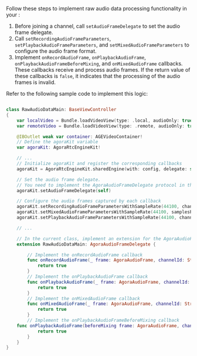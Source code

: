 <PlatformWrapper platform="macos">

Follow these steps to implement raw audio data processing functionality in your <Vpl k="CLIENT" />:

1. Before joining a channel, call `setAudioFrameDelegate` to set the audio frame delegate.
1. Call `setRecordingAudioFrameParameters`, `setPlaybackAudioFrameParameters`, and `setMixedAudioFrameParameters` to configure the audio frame format.
1. Implement `onRecordAudioFrame`, `onPlaybackAudioFrame`, `onPlaybackAudioFrameBeforeMixing`, and `onMixedAudioFrame` callbacks. These callbacks receive and process audio frames. If the return value of these callbacks is `false`, it indicates that the processing of the audio frames is invalid.

Refer to the following sample code to implement this logic:

```swift

class RawAudioDataMain: BaseViewController 
{
    var localVideo = Bundle.loadVideoView(type: .local, audioOnly: true)
    var remoteVideo = Bundle.loadVideoView(type: .remote, audioOnly: true)

    @IBOutlet weak var container: AGEVideoContainer!
    // Define the agoraKit variable
    var agoraKit: AgoraRtcEngineKit!

    // ...
    // Initialize agoraKit and register the corresponding callbacks
    agoraKit = AgoraRtcEngineKit.sharedEngine(with: config, delegate: self)

    // Set the audio frame delegate. 
    // You need to implement the AgoraAudioFrameDelegate protocol in this method
    agoraKit.setAudioFrameDelegate(self)

    // Configure the audio frames captured by each callback
    agoraKit.setRecordingAudioFrameParametersWithSampleRate(44100, channel: 1, mode: .readWrite, samplesPerCall: 4410)
    agoraKit.setMixedAudioFrameParametersWithSampleRate(44100, samplesPerCall: 4410)
    agoraKit.setPlaybackAudioFrameParametersWithSampleRate(44100, channel: 1, mode: .readWrite, samplesPerCall: 4410)

    // ...

    // In the current class, implement an extension for the AgoraAudioFrameDelegate protocol
    extension RawAudioDataMain: AgoraAudioFrameDelegate {

        // Implement the onRecordAudioFrame callback
        func onRecordAudioFrame(_ frame: AgoraAudioFrame, channelId: String) -> Bool {
            return true
        }
        // Implement the onPlaybackAudioFrame callback
        func onPlaybackAudioFrame(_ frame: AgoraAudioFrame, channelId: String) -> Bool {
            return true
        }
        // Implement the onMixedAudioFrame callback
        func onMixedAudioFrame(_ frame: AgoraAudioFrame, channelId: String) -> Bool {
            return true
        }
        // Implement the onPlaybackAudioFrameBeforeMixing callback
    func onPlaybackAudioFrame(beforeMixing frame: AgoraAudioFrame, channelId: String, uid: UInt) -> Bool {
            return true
        }
    }
}
```


</PlatformWrapper>
